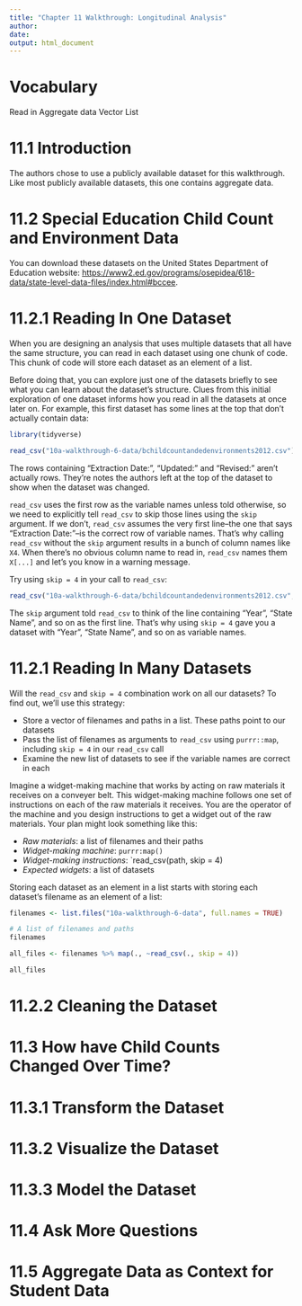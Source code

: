 ```yaml
---
title: "Chapter 11 Walkthrough: Longitudinal Analysis"
author: 
date: 
output: html_document
---
```


# Vocabulary 

Read in
Aggregate data 
Vector 
List

# 11.1 Introduction 

The authors chose to use a publicly available dataset for this walkthrough. Like most publicly available datasets, this one contains aggregate data. 

# 11.2 Special Education Child Count and Environment Data

You can download these datasets on the United States Department of Education website: [https://www2.ed.gov/programs/osepidea/618-data/state-level-data-files/index.html#bccee]("https://www2.ed.gov/programs/osepidea/618-data/state-level-data-files/index.html#bccee").

# 11.2.1 Reading In One Dataset 

When you are designing an analysis that uses multiple datasets that all have the same structure, you can read in each dataset using one chunk of code. This chunk of code will store each dataset as an element of a list. 

Before doing that, you can explore just one of the datasets briefly to see what you can learn about the dataset's structure. Clues from this initial exploration of one dataset informs how you read in all the datasets at once later on. For example, this first dataset has some lines at the top that don't actually contain data: 

```r
library(tidyverse)

read_csv("10a-walkthrough-6-data/bchildcountandedenvironments2012.csv")
```

The rows containing "Extraction Date:", "Updated:" and "Revised:" aren't actually rows. They're notes the authors left at the top of the dataset to show when the dataset was changed. 

`read_csv` uses the first row as the variable names unless told otherwise, so we need to explicitly tell `read_csv` to skip those lines using the `skip` argument. If we don't, `read_csv` assumes the very first line--the one that says "Extraction Date:"--is the correct row of variable names. That's why calling `read_csv` without the `skip` argument results in a bunch of column names like `X4`. When there's no obvious column name to read in, `read_csv` names them `X[...]` and let's you know in a warning message. 

Try using `skip = 4` in your call to `read_csv`:

```r
read_csv("10a-walkthrough-6-data/bchildcountandedenvironments2012.csv", skip = 4)
```

The `skip` argument told `read_csv` to think of the line containing "Year", "State Name", and so on as the first line. That's why using `skip = 4` gave you a dataset with "Year", "State Name", and so on as variable names. 

# 11.2.1 Reading In Many Datasets 

Will the `read_csv` and `skip = 4` combination work on all our datasets? To find out, we'll use this strategy: 

 - Store a vector of filenames and paths in a list. These paths point to our datasets
 - Pass the list of filenames as arguments to `read_csv` using `purrr::map`, including `skip = 4` in our `read_csv` call
 - Examine the new list of datasets to see if the variable names are correct in each

Imagine a widget-making machine that works by acting on raw materials it receives on a conveyer belt. This widget-making machine follows one set of instructions on each of the raw materials it receives. You are the operator of the machine and you design instructions to get a widget out of the raw materials. Your plan might look something like this: 

 - *Raw materials*: a list of filenames and their paths 
 - *Widget-making machine*: `purrr:map()`
 - *Widget-making instructions*: `read_csv(path, skip = 4) 
 - *Expected widgets*: a list of datasets

Storing each dataset as an element in a list starts with storing each dataset's filename as an element of a list: 

```r
filenames <- list.files("10a-walkthrough-6-data", full.names = TRUE)

# A list of filenames and paths
filenames
```

```r
all_files <- filenames %>% map(., ~read_csv(., skip = 4))

all_files
```

# 11.2.2 Cleaning the Dataset 

# 11.3 How have Child Counts Changed Over Time? 

# 11.3.1 Transform the Dataset 

# 11.3.2 Visualize the Dataset  

# 11.3.3 Model the Dataset 

# 11.4 Ask More Questions  

# 11.5 Aggregate Data as Context for Student Data 